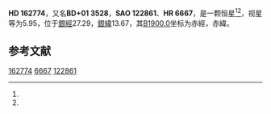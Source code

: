 {{Starbox begin
| name = HD 162774
}}
{{Starbox observe
| epoch = [[J2000.0|J2000.0]]
| constell = {{星座名待查}}<ref name=SIMBAD>{{cite web
 | url=http://simbad.u-strasbg.fr/simbad/sim-id?Ident=HR+6667
 | title =Pulsating variable Star
 | publisher=Centre de Données astronomiques de Strasbourg
 | work=SIMBAD
 | accessdate=2012-07-13}}</ref><ref name=DATA>{{cite web
 | url=http://vizier.u-strasbg.fr/viz-bin/VizieR-5?-out.add=.&-source=5050&-corr=PK=HR&-out.max=9999&HR=6667
 | title=VizieR Detailed Page
 | accessdate=2012-07-13
 | archive-date=2016-03-05
 | archive-url=https://web.archive.org/web/20160305005206/http://vizier.u-strasbg.fr/viz-bin/VizieR-5?-out.add=.&-source=5050&-corr=PK=HR&-out.max=9999&HR=6667
 | dead-url=no
 }}</ref>
| 星官 = 
| ra = {{RA|17|52|35.4}}<ref name=SIMBAD /><ref name=DATA />
| dec = {{DEC|+1|18|18}}<ref name=SIMBAD /><ref name=DATA />
| appmag_v = 5.95<ref name=SIMBAD /><ref name=DATA />
}}
{{Starbox character
| class = K5III<ref name=SIMBAD /><ref name=DATA />
| b-v = 1.58<ref name=SIMBAD /><ref name=DATA />
| u-b = 1.92<ref name=SIMBAD /><ref name=DATA />
| r-i = <ref name=SIMBAD /><ref name=DATA />
| variable = 
}}
{{Starbox astrometry
| radial_v = 1.92
| prop_mo_ra = -65
| parallax = 
| p_error = 
}}
{{Starbox catalog
| names =BD+01 3528，[[SAO星表|SAO]] 122861，[[HD星表|HD]] 162774，[[HR星表|HR]] 6667}}
{{Starbox reference |Simbad=HR+6667}}
{{Starbox end}}

'''HD 162774'''，又名'''BD+01 3528'''，'''SAO 122861'''、'''HR 6667'''，是一颗恒星<ref name=SIMBAD /><ref name=DATA />，视星等为5.95，位于[[銀道座標系|銀經]]27.29，[[銀道座標系|銀緯]]13.67，其[[B1900.0|B1900.0]]坐标为赤經{{RA|17|47|31.3}}，赤緯{{DEC|+1|13.67|46}}。

== 参考文献 ==
{{reflist}}

{{star-stub}}

[[Category:HD和HDE天體|162774]]
[[Category:HR天體|6667]]
[[Category:SAO天體|122861]]